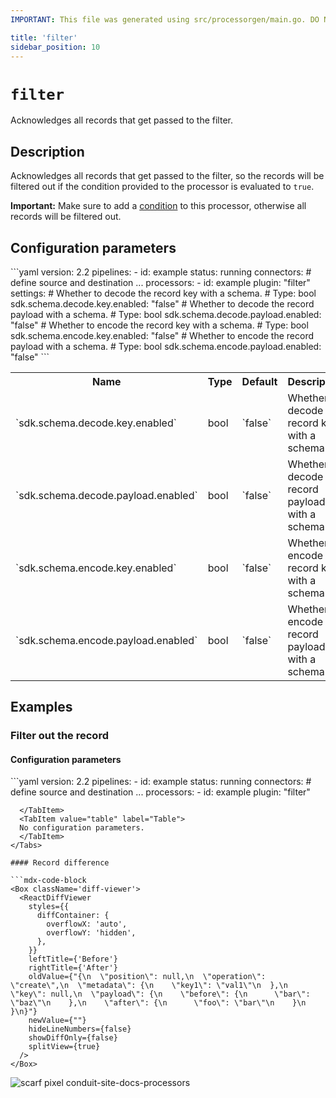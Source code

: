 ```yaml
---
IMPORTANT: This file was generated using src/processorgen/main.go. DO NOT EDIT.

title: 'filter'
sidebar_position: 10
---
```



# `filter`

Acknowledges all records that get passed to the filter.

## Description

Acknowledges all records that get passed to the filter, so
the records will be filtered out if the condition provided to the processor is
evaluated to `true`.

**Important:** Make sure to add a [condition](https://conduit.io/docs/processors/conditions)
to this processor, otherwise all records will be filtered out.

## Configuration parameters

<Tabs groupId="config-params">
  <TabItem value="yaml" label="YAML">
```yaml
version: 2.2
pipelines:
  - id: example
    status: running
    connectors:
      # define source and destination ...
    processors:
      - id: example
        plugin: "filter"
        settings:
          # Whether to decode the record key with a schema.
          # Type: bool
          sdk.schema.decode.key.enabled: "false"
          # Whether to decode the record payload with a schema.
          # Type: bool
          sdk.schema.decode.payload.enabled: "false"
          # Whether to encode the record key with a schema.
          # Type: bool
          sdk.schema.encode.key.enabled: "false"
          # Whether to encode the record payload with a schema.
          # Type: bool
          sdk.schema.encode.payload.enabled: "false"
```
  </TabItem>
  <TabItem value="table" label="Table">
  <table class="no-margin-table">
      <tr>
        <th>Name</th>
        <th>Type</th>
        <th>Default</th>
        <th>Description</th>
      </tr>
      <tr>
        <td>`sdk.schema.decode.key.enabled`</td>
        <td>bool</td>
        <td>`false`</td>
        <td>
  Whether to decode the record key with a schema.
        </td>
      </tr>
      <tr>
        <td>`sdk.schema.decode.payload.enabled`</td>
        <td>bool</td>
        <td>`false`</td>
        <td>
  Whether to decode the record payload with a schema.
        </td>
      </tr>
      <tr>
        <td>`sdk.schema.encode.key.enabled`</td>
        <td>bool</td>
        <td>`false`</td>
        <td>
  Whether to encode the record key with a schema.
        </td>
      </tr>
      <tr>
        <td>`sdk.schema.encode.payload.enabled`</td>
        <td>bool</td>
        <td>`false`</td>
        <td>
  Whether to encode the record payload with a schema.
        </td>
      </tr>
    </table>
  </TabItem>
</Tabs>

## Examples

### Filter out the record



#### Configuration parameters

<Tabs groupId="config-params">
  <TabItem value="yaml" label="YAML">
```yaml
version: 2.2
pipelines:
  - id: example
    status: running
    connectors:
      # define source and destination ...
    processors:
      - id: example
        plugin: "filter"
        
```
  </TabItem>
  <TabItem value="table" label="Table">
  No configuration parameters.
  </TabItem>
</Tabs>

#### Record difference

```mdx-code-block
<Box className='diff-viewer'>
  <ReactDiffViewer
    styles={{
      diffContainer: {
        overflowX: 'auto',
        overflowY: 'hidden',
      },
    }}
    leftTitle={'Before'}
    rightTitle={'After'}
    oldValue={"{\n  \"position\": null,\n  \"operation\": \"create\",\n  \"metadata\": {\n    \"key1\": \"val1\"\n  },\n  \"key\": null,\n  \"payload\": {\n    \"before\": {\n      \"bar\": \"baz\"\n    },\n    \"after\": {\n      \"foo\": \"bar\"\n    }\n  }\n}"}
    newValue={""}
    hideLineNumbers={false}
    showDiffOnly={false}
    splitView={true}
  />
</Box>
```



![scarf pixel conduit-site-docs-processors](https://static.scarf.sh/a.png?x-pxid=33ce4d9e-1948-4cab-846a-7e6cd33b8cae)